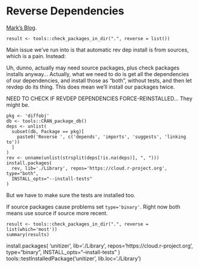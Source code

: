# Reverse Dependencies

[Mark's Blog](https://www.markvanderloo.eu/yaRb/2019/04/26/checking-reverse-dependencies-the-tiny-way/).

```
result <- tools::check_packages_in_dir(".", reverse = list())
```

Main issue we've run into is that automatic rev dep install is from sources,
which is a pain.  Instead:

Uh, dunno, actually may need source packages, plus check packages installs
anyway...  Actually, what we need to do is get all the dependencies of our
dependencies, and install those as "both", without tests, and then let revdep do
its thing.  This does mean we'll install our packages twice.

NEED TO CHECK IF REVDEP DEPENDENCIES FORCE-REINSTALLED...  They might be.

```
pkg <- 'diffobj'
db <- tools::CRAN_package_db()
deps <- unlist(
  subset(db, Package == pkg)[
    paste0('Reverse ', c('depends', 'imports', 'suggests', 'linking to'))
  ]
)
rev <- unname(unlist(strsplit(deps[!is.na(deps)], ", ")))
install.packages(
  rev, lib='./Library', repos='https://cloud.r-project.org', type="both",
  INSTALL_opts="--install-tests"
)
```

But we have to make sure the tests are installed too.

If source packages cause problems set `type='binary'`.  Right now both means use
source if source more recent.

```
result <- tools::check_packages_in_dir(".", reverse = list(which='most'))
summary(results)

```



install.packages(
  'unitizer', lib='./Library', repos='https://cloud.r-project.org', 
  type="binary", INSTALL_opts="--install-tests"
)
tools::testInstalledPackage('unitizer', lib.loc='./Library')
